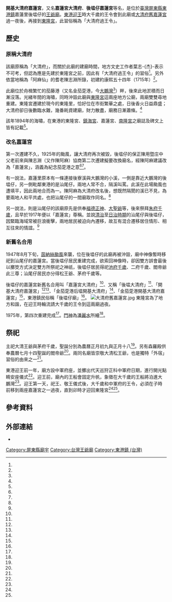 {{coord|22.454599|120.448633|display=title}}
{{東亞廟宇
| name = 開基大清府嘉蓮宮
| img =file:開基大清府嘉蓮宮.jpg
| img_capt = 
| image_width = 250px
| location = {{ROC-TWN}}[[屏東縣|屏東縣]][[東港鎮_(臺灣)|東港鎮]]嘉蓮里嘉蓮路30-1號<ref name="東港鎮公所"/>
| god =大清松王爺、茅府千歲
| type = 
| struct = 
| open_year =
| cere_date =農曆正月初九、正月十八
| cultural_collection=
|}}

'''開基大清府嘉蓮宮'''，又名'''嘉蓮宮大清府'''、'''後塭仔嘉蓮宮'''等名，是位於[[臺灣|臺灣]][[屏東縣|屏東縣]][[東港鎮_(臺灣)|東港鎮]]嘉蓮里後塭仔的[[王爺廟|王爺廟]]。[[東港迎王|東港迎王]]時大千歲的王令會到此廟或[[大清府舊嘉蓮宮|大清府舊嘉蓮宮]]過一夜後，再接到[[東港東隆宮|東隆宮]]，此習俗稱為「大清府過王令」。

==歷史==
===原稱大清府===

該廟原稱為「大清府」，而關於此廟的建廟時間，地方文史工作者葉志-{杰}-表示不可考，但認為應是先建於東隆宮之前，因此有「大清府過王令」的習俗<ref name="葉志-{杰}-"/>。另外依當地稱為「阿麻仙」的耆老陳志淵所錄，初建約康熙五十四年（1715年）<ref name="後塭"/>。

此廟位於舟楫繁忙的茄藤港（又名金茄萣港，今[[大鵬灣國家風景區|大鵬灣]]<ref name="許智鈞"/>）畔，後來此地淤積而日漸沒落。光緒年間的海嘯，同時沖毀此廟與[[東港東隆宮|東隆宮]]這兩座地方公廟，兩廟雙雙尋地重建。東隆宮遷建於現今的東隆里，恰好位在市街繁華之處，日後香火日益鼎盛；大清府卻日後數臨水難，幾番耗資建廟，財力散盡，廟務日漸蕭條。<ref name="葉志-{杰}-"/>

該年1894年的海嘯，在東港的東隆宮、[[東港鎮海宮|鎮海宮]]、嘉蓮宮、[[南隆宮|南隆宮]]之廟誌及碑文上皆有記載<ref name="吳祚任"/>。

===改名嘉蓮宮===

第一次遷建不久，1925年的颱風，讓大清府再次被毀，後塭仔的保正陳用暨庄中父老前來與陳志淵（又作陳阿麻）協商第二次遷建擬要改換廟名，經陳阿麻建議改為「嘉蓮宮」，涵義為紀念茄萣港之意<ref name="葉志-{杰}-"/><ref name="後塭"/>。

有一說法，嘉蓮里原本有一條連接後寮溪與大鵬灣的小溪，一側是靠近大鵬灣的後塭仔，另一側毗鄰東港的是汕尾仔。兩地人常不合，隔溪叫罵。此溪在此場颱風也遭填平，因此兩地合而為一。陳阿麻為大清府改名後，想既然隔閡的溪已不見，為要兩地人和平共處，也把汕尾仔的一間廟取作同名。<ref name="葉志-{杰}-"/>

另一說法，則是汕尾仔的該廟原先是供奉[[福德正神|福德正神]]、[[大聖爺|大聖爺]]等，後來祭拜[[朱府千歲|朱府千歲]]，且早於1917年便以「嘉蓮宮」尊稱。並說[[臺灣清治時期|清治]]至[[台灣日治時期|日治時期]]的汕尾仔與後塭仔，因緊臨海域常被巨浪衝擊，兩地居民被迫向內遷移，故互有混合遷移居住情形、相互往來的情誼。<ref name="汕尾"/>

===新舊名合用===

1947年8月下旬，[[1947年太平洋颱風季#颱風茵納絲_(Inez)|茵納絲颱風]]來襲，位在後塭仔的此廟再被沖毀，廟中神像暫時移祀到汕尾仔的嘉蓮宮。當後塭仔居民重建完成，欲索回神像時，卻因雙方誤會最後以擲筊方式決定雙方所祭祀之神祇，後塭仔居民得祀[[池府千歲|池府千歲]]、二府千歲、閻帝爺此三尊；汕尾仔居民亦分得松王爺、茅府千歲等。

後塭仔的嘉蓮宮新舊名合用叫「嘉蓮宮大清府」<ref name="葉志-{杰}-"/>、又稱「後塭大清府」<ref name="後塭"/>、「開基大清府嘉蓮宮」<ref name="陳彥廷2"/><ref name="毛麗貞"/>、「金茄萣港后塭開基大清府」<ref name="陳彥廷"/>、「金茄萣港開基大清府嘉蓮宮」<ref name="許智鈞"/>，東港鎮民俗稱「後塭仔廟」<ref name="後塭"/>。
[[File:大清府舊嘉蓮宮.jpg|thumb]]
東隆宮為了地方和諧，在迎王時輪流請大千歲的王令到這兩廟過夜。

1975年，第四次重建完成<ref name="後塭"/>。[[門神|門神]]為[[潘麗水|潘麗水]]所繪<ref name="陳淑華"/>。

==祭祀==

主祀大清王爺與茅府千歲，聖誕分別為農曆正月初九與正月十八<ref name="後塭"/>。另有森羅殿供奉農曆七月十四聖誕的閻帝爺<ref name="許智鈞"/>。兩同名廟皆崇敬大清松王爺，也是獨特「外宿」習俗的由來之一<ref name="陳彥廷2"/>。

東港迎王前一年，廟方設中軍府座，並擲出代天巡狩正科中軍府日期，進行開光點睛安座儀式<ref name="後塭"/>。迎王前，廟內的王船會固定升帆，象徵在大千歲的王船將泊進大鵬灣<ref name="陳彥廷"/>。迎王第一天，祀王、敬王儀式後，大千歲和中軍府的王令，必須在子時前移到兩座嘉蓮宮之一過夜，直到卯時才迎回東隆宮<ref name="葉志-{杰}-"/><ref name="陳彥廷2"/>。

== 參考資料 ==
{{reflist|1|refs=

<ref name="陳淑華">{{cite journal |author=陳淑華、蔡東祐|title=〈屏東縣境內潘麗水先生彩繪作品現況的調查研究--東港鎮金茄萣港嘉蓮宮三川門的門神彩繪〉|journal=《屏東文獻》|issue=第5期|date=2012-05|publisher=屏東縣政府|location=台灣|language=zh-tw|isbn=}}</ref>

<ref name="東港鎮公所">{{Cite web|url=http://www.pthg.gov.tw/TownDto/cp.aspx?n=9607AFCFFA0FD1E5&s=1D0AE785A23F0D7D#16|title=東港鎮公所-村-{里}-導覽 嘉蓮里|author=|language=zh-tw|publisher=東港鎮公所|date=|accessdate=2016-06-20}}</ref>

<ref name="吳祚任">{{Cite web|url=http://tsunami.ihs.ncu.edu.tw/tsunami/history.htm|title=台灣海嘯紀錄|author=吳祚任|language=zh-tw|publisher=國立中央大學海嘯科學研究室|date=|accessdate=2016-06-20|archive-date=2020-06-25|archive-url=https://web.archive.org/web/20200625160342/http://tsunami.ihs.ncu.edu.tw/tsunami/history.htm|dead-url=no}}</ref>


<ref name="毛麗貞">{{Cite news|url=http://www.cdns.com.tw/news.php?n_id=0&nc_id=50143|title=東港迎王祭 陣頭神轎展出不打烊|author=毛麗貞|language=zh-tw|publisher=《中華日報》|date=2015-09-26|accessdate=2016-06-20|archive-url=https://web.archive.org/web/20190712233205/http://www.cdns.com.tw/news.php?n_id=0&nc_id=50143|archive-date=2019-07-12|dead-url=yes}}</ref>


<ref name="後塭">{{cite book |author=陳進成|chapter=〈東港後塭大清府嘉蓮宮沿革簡介〉|title=《東港廟宇采風錄》|date=2007|publisher=屏東縣大鵬灣文化產業觀光促進會|volume=|location=臺灣|language=zh-tw|isbn=9789868401808}}</ref>


<ref name="汕尾">{{cite book |author=陳進成|chapter=〈東港汕尾舊嘉蓮宮沿革簡介〉|title=《東港廟宇采風錄》|date=2007|publisher=屏東縣大鵬灣文化產業觀光促進會|volume=|location=臺灣|language=zh-tw|isbn=9789868401808}}</ref>


<ref name="葉志-{杰}-">{{cite book |author=葉志-{杰}-|chapter=〈嘉蓮宮--大清府過王令？〉|title=《聽看東港──從老漁村見識大歷史》|date=2004-04-01|publisher=野人文化出版社|volume=|location=臺灣|language=zh-tw|isbn=9789572929339}}</ref>

<ref name="許智鈞">{{Cite news|url=http://www.chinatimes.com/newspapers/20150828000643-260107|title=東港嘉蓮宮閻帝爺聖誕|author=許智鈞|language=zh-tw|publisher=《中國時報》|date=2015-08-28|accessdate=2016-06-20|archive-date=2016-08-16|archive-url=https://web.archive.org/web/20160816160913/http://www.chinatimes.com/newspapers/20150828000643-260107|dead-url=no}}</ref>


<ref name="陳彥廷">{{Cite news|url=http://news.ltn.com.tw/news/life/breakingnews/1459724|title=東港迎王祭典前 嘉蓮里嘉蓮宮王船先升帆|author=陳彥廷|language=zh-tw|publisher=《自由時報》|date=2015-09-29|accessdate=2016-06-20|archive-date=2018-12-17|archive-url=https://web.archive.org/web/20181217112755/http://news.ltn.com.tw/news/life/breakingnews/1459724|dead-url=no}}</ref>


<ref name="陳彥廷2">{{Cite news|url=http://news.ltn.com.tw/news/society/breakingnews/1469165|title=神準？封府大千歲抵東港 「外宿」都到舊嘉蓮宮|author=陳彥廷|language=zh-tw|publisher=《自由時報》|date=2015-10-08|accessdate=2016-06-20|archive-date=2018-12-08|archive-url=https://web.archive.org/web/20181208115417/http://news.ltn.com.tw/news/society/breakingnews/1469165|dead-url=no}}</ref>


}}

==外部連結==
*{{facebook|www.8351387|開基大清府嘉蓮宮}}
[[Category:屏東縣廟宇|Category:屏東縣廟宇]]
[[Category:台灣王爺廟|Category:台灣王爺廟]]
[[Category:東港鎮_(台灣)|Category:東港鎮 (台灣)]]